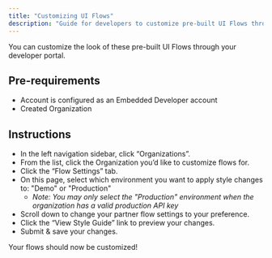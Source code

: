 ```yaml
---
title: "Customizing UI Flows"
description: "Guide for developers to customize pre-built UI Flows through the developer portal"
---
```

You can customize the look of these pre-built UI Flows through your developer portal.

## Pre-requirements

*   Account is configured as an Embedded Developer account
*   Created Organization

## Instructions

*   In the left navigation sidebar, click “Organizations”.
*   From the list, click the Organization you’d like to customize flows for.
*   Click the “Flow Settings” tab.
*   On this page, select which environment you want to apply style changes to: "Demo" or "Production"
    *   _Note: You may only select the "Production" environment when the organization has a valid production API key_
*   Scroll down to change your partner flow settings to your preference.
*   Click the “View Style Guide” link to preview your changes.
*   Submit & save your changes.

Your flows should now be customized!

<img className="block" src="images/files_readme_io/_c77bea6_Screenshot_2024_04_16_at_10.53.38_AM.png" alt="" />

